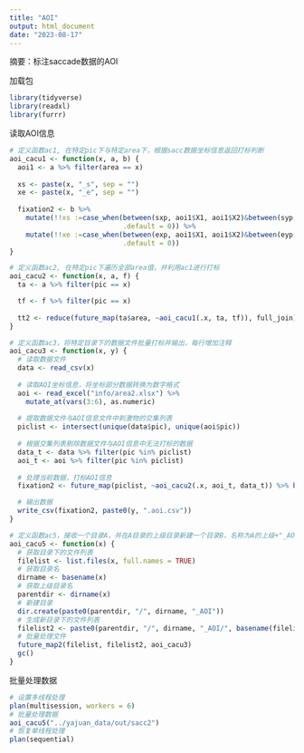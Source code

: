 ```yaml
---
title: "AOI"
output: html_document
date: "2023-08-17"
---
```

摘要：标注saccade数据的AOI

加载包
```r
library(tidyverse)
library(readxl)
library(furrr)
```

读取AOI信息
```r
# 定义函数ac1, 在特定pic下与特定area下，根据sacc数据坐标信息返回打标判断
aoi_cacu1 <- function(x, a, b) {
  aoi1 <- a %>% filter(area == x)
  
  xs <- paste(x, "_s", sep = "")
  xe <- paste(x, "_e", sep = "")
  
  fixation2 <- b %>%
    mutate(!!xs :=case_when(between(sxp, aoi1$X1, aoi1$X2)&between(syp, aoi1$Y1, aoi1$Y3)~1,
                            .default = 0)) %>%
    mutate(!!xe :=case_when(between(exp, aoi1$X1, aoi1$X2)&between(eyp, aoi1$Y1, aoi1$Y3)~1,
                            .default = 0))
}

# 定义函数ac2, 在特定pic下遍历全部area值，并利用ac1进行打标
aoi_cacu2 <- function(x, a, f) {
  ta <- a %>% filter(pic == x)

  tf <- f %>% filter(pic == x)
  
  tt2 <- reduce(future_map(ta$area, ~aoi_cacu1(.x, ta, tf)), full_join)
}

# 定义函数ac3，将特定目录下的数据文件批量打标并输出，每行增加注释
aoi_cacu3 <- function(x, y) {
  # 读取数据文件
  data <- read_csv(x)
  
  # 读取AOI坐标信息，将坐标部分数据转换为数字格式
  aoi <- read_excel("info/area2.xlsx") %>%
    mutate_at(vars(3:6), as.numeric)
  
  # 提取数据文件与AOI信息文件中刺激物的交集列表
  piclist <- intersect(unique(data$pic), unique(aoi$pic))
  
  # 根据交集列表剔除数据文件与AOI信息中无法打标的数据
  data_t <- data %>% filter(pic %in% piclist)
  aoi_t <- aoi %>% filter(pic %in% piclist)
  
  # 处理当前数据，打标AOI信息
  fixation2 <- future_map(piclist, ~aoi_cacu2(.x, aoi_t, data_t)) %>% bind_rows()

  # 输出数据
  write_csv(fixation2, paste0(y, ".aoi.csv"))
}

# 定义函数ac5，接收一个目录A，并在A目录的上级目录新建一个目录B，名称为A的上级+"_AOI"。生成A目录下的文建列表，同时结合A的文件名与B目录，生成B目录下的文件列表。批量处理A目录下的文件，将处理结果输出到B目录下的文件列表。
aoi_cacu5 <- function(x) {
  # 获取目录下的文件列表
  filelist <- list.files(x, full.names = TRUE)
  # 获取目录名
  dirname <- basename(x)
  # 获取上级目录名
  parentdir <- dirname(x)
  # 新建目录
  dir.create(paste0(parentdir, "/", dirname, "_AOI"))
  # 生成新目录下的文件列表
  filelist2 <- paste0(parentdir, "/", dirname, "_AOI/", basename(filelist))
  # 批量处理文件
  future_map2(filelist, filelist2, aoi_cacu3)
  gc()
}
```

批量处理数据
```r
# 设置多线程处理
plan(multisession, workers = 6)
# 批量处理数据
aoi_cacu5("../yajuan_data/out/sacc2")
# 恢复单线程处理
plan(sequential)

```

